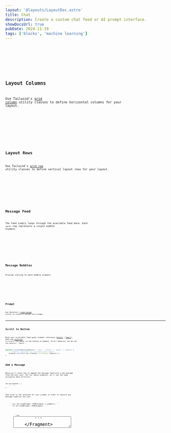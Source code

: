 ```yaml
---
layout: '@layouts/LayoutDoc.astro'
title: Chat
description: Create a custom chat feed or AI prompt interface.
showDocsUrl: true
pubDate: 2024-11-19
tags: ['blocks', 'machine learning']
---
```




<Preview client:visible>
	<Fragment slot="preview">
		<Example client:visible />
	</Fragment>
	<Fragment slot="codeReact">
		<Code code={`Coming soon...`} lang="tsx" />
	</Fragment>
	<Fragment slot="codeSvelte">
		<Code code={ExampleRaw} lang="svelte" />
	</Fragment>
</Preview>

## Layout Columns

Use Tailwind's [grid column](https://tailwindcss.com/docs/grid-template-columns) utility classes to define horizontal columns for your layout.

<Preview client:visible>
	<Fragment slot="preview">
		<ExampleColumns />
	</Fragment>
	<Fragment slot="code">
		<Code code={ExampleColumnsRaw} lang="astro" />
	</Fragment>
</Preview>

## Layout Rows

Use Tailwind's [grid row](https://tailwindcss.com/docs/grid-template-rows) utility classes to define vertical layout rows for your layout.

<Preview client:visible>
	<Fragment slot="preview">
		<ExampleRows />
	</Fragment>
	<Fragment slot="code">
		<Code code={ExampleRowsRaw} lang="astro" />
	</Fragment>
</Preview>

## Message Feed

The feed simply loops through the available feed data. Each `<pre>` tag represents a single _bubble_ element.

<Preview client:visible>
	<Fragment slot="preview">
		<ExampleFeed />
	</Fragment>
	<Fragment slot="code">
		<Code code={ExampleFeedRaw} lang="astro" />
	</Fragment>
</Preview>

## Message Bubbles

Provide styling to each bubble element.

<Preview client:visible>
	<Fragment slot="preview">
		<ExampleBubbles />
	</Fragment>
	<Fragment slot="code">
		<Code code={ExampleBubblesRaw} lang="astro" />
	</Fragment>
</Preview>

## Prompt

Use Skeleton's [input group](/docs/tailwind/forms#groups) styles to create a custom text prompt.

---

## Scroll to Bottom

Bind your scrollable feed panel element reference ([Svelte](https://svelte.dev/docs/svelte/bind) | [React](https://react.dev/learn/referencing-values-with-refs#refs-and-the-dom)), then use [scrollTo](https://developer.mozilla.org/en-US/docs/Web/API/Element/scrollTo) to scroll the panel to the bottom on demand. Scroll behavior can be set via `behavior: 'smooth'`.

```ts
function scrollChatBottom(behavior?: 'auto' | 'instant' | 'smooth' = 'smooth') {
	// `elemChat` represents our scrollable panel element
	elemChat.scrollTo({ top: elemChat.scrollHeight, behavior });
}
```

## Add a Message

Below we'll cover how to append the message feed with a new message from the host user. Per our above examples, we'll use the same `messageFeed` data structure.

```ts
let messageFeed = [
	/* ...*/
];
```

Then bind to the textarea for your prompt in order to capture any message typed by the user.

<Preview selected="codeReact" client:visible>
	<Fragment slot="codeReact">```tsx let elemPrompt: HTMLElement = useRef(); ```</Fragment>
	<Fragment slot="codeSvelte">```ts let elemPrompt: HTMLElement; ```</Fragment>
</Preview>

<Preview selected="codeReact" client:visible>
	<Fragment slot="codeReact">
		```tsx
		<textarea ref={elemPrompt} ... />
		```
	</Fragment>
	<Fragment slot="codeSvelte">
		```svelte
		<textarea bind:value={elemPrompt} ... />
		```
	</Fragment>
</Preview>

Here's an example of how we might append a new message to the `messageFeed` array.

```ts
function addMessage(): void {
	const newMessage = {
		id: messageFeed.length,
		host: true,
		avatar: 48,
		name: 'Jane',
		timestamp: new date(),
		message: elemPrompt.value,
		color: 'preset-tonal-primary',
	};
	// Append the new message to the message feed
	messageFeed = [...messageFeed, newMessage];
	// Clear the textarea message
	elemPrompt.value = '';
	// Smoothly scroll to the bottom of the feed
	setTimeout(() => {
		scrollChatBottom('smooth');
	}, 0);
}
```

This can be triggered when the prompt's SEND button is clicked.

```svelte
<button ... onclick={addMessage}>Send</button>
```
